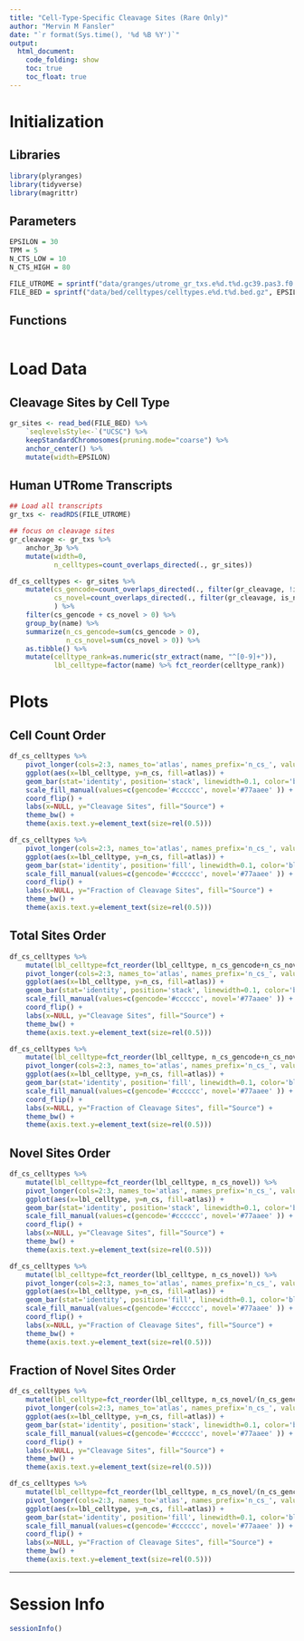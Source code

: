 ```yaml
---
title: "Cell-Type-Specific Cleavage Sites (Rare Only)"
author: "Mervin M Fansler"
date: "`r format(Sys.time(), '%d %B %Y')`"
output: 
  html_document: 
    code_folding: show
    toc: true
    toc_float: true
---
```


# Initialization
## Libraries
```r
library(plyranges)
library(tidyverse)
library(magrittr)
```

## Parameters
```r
EPSILON = 30
TPM = 5
N_CTS_LOW = 10
N_CTS_HIGH = 80

FILE_UTROME = sprintf("data/granges/utrome_gr_txs.e%d.t%d.gc39.pas3.f0.9999.w500.Rds", EPSILON, TPM)
FILE_BED = sprintf("data/bed/celltypes/celltypes.e%d.t%d.bed.gz", EPSILON, TPM)
```

## Functions
```r

```

# Load Data

## Cleavage Sites by Cell Type
```r
gr_sites <- read_bed(FILE_BED) %>% 
    `seqlevelsStyle<-`("UCSC") %>%
    keepStandardChromosomes(pruning.mode="coarse") %>%
    anchor_center() %>%
    mutate(width=EPSILON)
```

## Human UTRome Transcripts
```r
## Load all transcripts
gr_txs <- readRDS(FILE_UTROME)

## focus on cleavage sites
gr_cleavage <- gr_txs %>%
    anchor_3p %>%
    mutate(width=0,
           n_celltypes=count_overlaps_directed(., gr_sites))

df_cs_celltypes <- gr_sites %>%
    mutate(cs_gencode=count_overlaps_directed(., filter(gr_cleavage, !is_novel, n_celltypes < 10)),
           cs_novel=count_overlaps_directed(., filter(gr_cleavage, is_novel, n_celltypes < 10)),
           ) %>%
    filter(cs_gencode + cs_novel > 0) %>%
    group_by(name) %>%
    summarize(n_cs_gencode=sum(cs_gencode > 0),
              n_cs_novel=sum(cs_novel > 0)) %>%
    as.tibble() %>%
    mutate(celltype_rank=as.numeric(str_extract(name, "^[0-9]+")),
           lbl_celltype=factor(name) %>% fct_reorder(celltype_rank))
```


# Plots
## Cell Count Order
```r
df_cs_celltypes %>%
    pivot_longer(cols=2:3, names_to='atlas', names_prefix='n_cs_', values_to='n_cs') %>%
    ggplot(aes(x=lbl_celltype, y=n_cs, fill=atlas)) +
    geom_bar(stat='identity', position='stack', linewidth=0.1, color='black') +
    scale_fill_manual(values=c(gencode='#cccccc', novel='#77aaee' )) +
    coord_flip() +
    labs(x=NULL, y="Cleavage Sites", fill="Source") +
    theme_bw() +
    theme(axis.text.y=element_text(size=rel(0.5)))
```

```r
df_cs_celltypes %>%
    pivot_longer(cols=2:3, names_to='atlas', names_prefix='n_cs_', values_to='n_cs') %>%
    ggplot(aes(x=lbl_celltype, y=n_cs, fill=atlas)) +
    geom_bar(stat='identity', position='fill', linewidth=0.1, color='black') +
    scale_fill_manual(values=c(gencode='#cccccc', novel='#77aaee' )) +
    coord_flip() +
    labs(x=NULL, y="Fraction of Cleavage Sites", fill="Source") +
    theme_bw() +
    theme(axis.text.y=element_text(size=rel(0.5)))
```


## Total Sites Order
```r
df_cs_celltypes %>%
    mutate(lbl_celltype=fct_reorder(lbl_celltype, n_cs_gencode+n_cs_novel)) %>%
    pivot_longer(cols=2:3, names_to='atlas', names_prefix='n_cs_', values_to='n_cs') %>%
    ggplot(aes(x=lbl_celltype, y=n_cs, fill=atlas)) +
    geom_bar(stat='identity', position='stack', linewidth=0.1, color='black') +
    scale_fill_manual(values=c(gencode='#cccccc', novel='#77aaee' )) +
    coord_flip() +
    labs(x=NULL, y="Cleavage Sites", fill="Source") +
    theme_bw() +
    theme(axis.text.y=element_text(size=rel(0.5)))
```

```r
df_cs_celltypes %>%
    mutate(lbl_celltype=fct_reorder(lbl_celltype, n_cs_gencode+n_cs_novel)) %>%
    pivot_longer(cols=2:3, names_to='atlas', names_prefix='n_cs_', values_to='n_cs') %>%
    ggplot(aes(x=lbl_celltype, y=n_cs, fill=atlas)) +
    geom_bar(stat='identity', position='fill', linewidth=0.1, color='black') +
    scale_fill_manual(values=c(gencode='#cccccc', novel='#77aaee' )) +
    coord_flip() +
    labs(x=NULL, y="Fraction of Cleavage Sites", fill="Source") +
    theme_bw() +
    theme(axis.text.y=element_text(size=rel(0.5)))
```


## Novel Sites Order
```r
df_cs_celltypes %>%
    mutate(lbl_celltype=fct_reorder(lbl_celltype, n_cs_novel)) %>%
    pivot_longer(cols=2:3, names_to='atlas', names_prefix='n_cs_', values_to='n_cs') %>%
    ggplot(aes(x=lbl_celltype, y=n_cs, fill=atlas)) +
    geom_bar(stat='identity', position='stack', linewidth=0.1, color='black') +
    scale_fill_manual(values=c(gencode='#cccccc', novel='#77aaee' )) +
    coord_flip() +
    labs(x=NULL, y="Cleavage Sites", fill="Source") +
    theme_bw() +
    theme(axis.text.y=element_text(size=rel(0.5)))
```

```r
df_cs_celltypes %>%
    mutate(lbl_celltype=fct_reorder(lbl_celltype, n_cs_novel)) %>%
    pivot_longer(cols=2:3, names_to='atlas', names_prefix='n_cs_', values_to='n_cs') %>%
    ggplot(aes(x=lbl_celltype, y=n_cs, fill=atlas)) +
    geom_bar(stat='identity', position='fill', linewidth=0.1, color='black') +
    scale_fill_manual(values=c(gencode='#cccccc', novel='#77aaee' )) +
    coord_flip() +
    labs(x=NULL, y="Fraction of Cleavage Sites", fill="Source") +
    theme_bw() +
    theme(axis.text.y=element_text(size=rel(0.5)))
```

## Fraction of Novel Sites Order
```r
df_cs_celltypes %>%
    mutate(lbl_celltype=fct_reorder(lbl_celltype, n_cs_novel/(n_cs_gencode+n_cs_novel))) %>%
    pivot_longer(cols=2:3, names_to='atlas', names_prefix='n_cs_', values_to='n_cs') %>%
    ggplot(aes(x=lbl_celltype, y=n_cs, fill=atlas)) +
    geom_bar(stat='identity', position='stack', linewidth=0.1, color='black') +
    scale_fill_manual(values=c(gencode='#cccccc', novel='#77aaee' )) +
    coord_flip() +
    labs(x=NULL, y="Cleavage Sites", fill="Source") +
    theme_bw() +
    theme(axis.text.y=element_text(size=rel(0.5)))
```

```r
df_cs_celltypes %>%
    mutate(lbl_celltype=fct_reorder(lbl_celltype, n_cs_novel/(n_cs_gencode+n_cs_novel))) %>%
    pivot_longer(cols=2:3, names_to='atlas', names_prefix='n_cs_', values_to='n_cs') %>%
    ggplot(aes(x=lbl_celltype, y=n_cs, fill=atlas)) +
    geom_bar(stat='identity', position='fill', linewidth=0.1, color='black') +
    scale_fill_manual(values=c(gencode='#cccccc', novel='#77aaee' )) +
    coord_flip() +
    labs(x=NULL, y="Fraction of Cleavage Sites", fill="Source") +
    theme_bw() +
    theme(axis.text.y=element_text(size=rel(0.5)))
```

---

# Session Info
```r
sessionInfo()
```